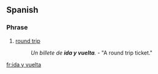 ==Spanish==
===Phrase===
{{infl|es|phrase}}
# [[round trip]]
#: ''Un billete de '''ida y vuelta'''.'' - "A round trip ticket."

[[fr:ida y vuelta]]